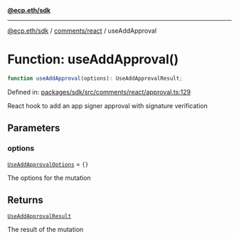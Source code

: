 [**@ecp.eth/sdk**](../../../index.mdx)

***

[@ecp.eth/sdk](/sdk-reference/index.mdx) / [comments/react](/sdk-reference/comments/react/index.mdx) / useAddApproval

# Function: useAddApproval()

```ts
function useAddApproval(options): UseAddApprovalResult;
```

Defined in: [packages/sdk/src/comments/react/approval.ts:129](https://github.com/ecp-eth/comments-monorepo/blob/main/packages/sdk/src/comments/react/approval.ts#L129)

React hook to add an app signer approval with signature verification

## Parameters

### options

[`UseAddApprovalOptions`](/sdk-reference/comments/react/type-aliases/UseAddApprovalOptions.mdx) = `{}`

The options for the mutation

## Returns

[`UseAddApprovalResult`](/sdk-reference/comments/react/type-aliases/UseAddApprovalResult.mdx)

The result of the mutation
